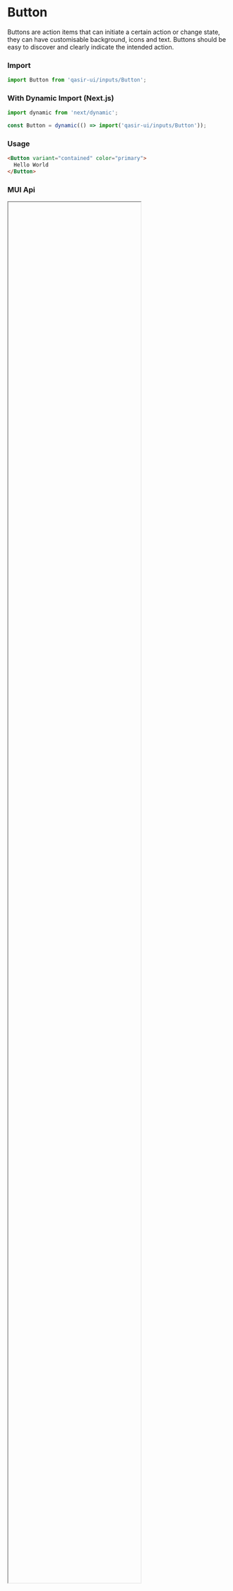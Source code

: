 
<Meta title="Components/Inputs/Button/README" />

<h1>Button</h1>
<p style={{fontSize: 18, fontFamily: ['"Montserrat"', 'sans-serif'].join(',')}}>Buttons are action items that can initiate a certain action or change state, they can have customisable background, icons and text. Buttons should be easy to discover and clearly indicate the intended action.</p>

<Figma
  url="https://www.figma.com/file/gBOrYt3aAEcgk2QZDPrWKCIl/Qasir-Design-System?node-id=3866%3A5516"
  height="50%"
  defaultCollapsed
/>

### Import

```js
import Button from 'qasir-ui/inputs/Button';
```

### With Dynamic Import (Next.js)

```js
import dynamic from 'next/dynamic';
```

```js
const Button = dynamic(() => import('qasir-ui/inputs/Button'));
```

### Usage

```html
<Button variant="contained" color="primary">
  Hello World
</Button>
```

### MUI Api

<IFrame url="https://material-ui.com/api/button/#props" height="80%" defaultCollapsed />
